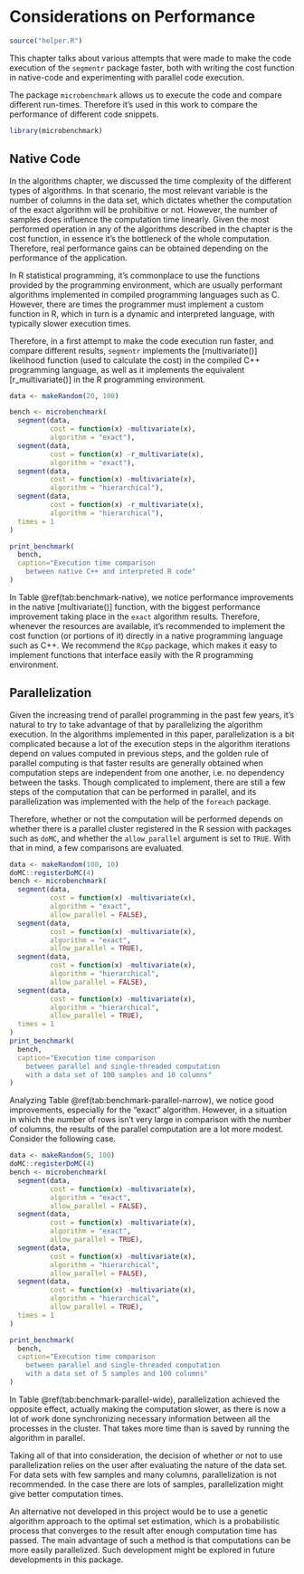 # Considerations on Performance

```r
source("helper.R")
```

This chapter talks about various attempts that were made to make the code execution
of the `segmentr` package faster, both with writing the cost function in native-code
and experimenting with parallel code execution.

The package `microbenchmark` allows us to execute the code and compare different run-times.
Therefore it's used in this work to compare the performance of different code snippets.

```r
library(microbenchmark)
```

## Native Code

In the algorithms chapter, we discussed the time complexity of the different types of
algorithms. In that scenario, the most relevant variable is the number of columns
in the data set, which dictates whether the computation of the exact algorithm will
be prohibitive or not. However, the number of samples does influence the computation
time linearly. Given the most performed operation in any of the algorithms described
in the chapter is the cost function, in essence it's the bottleneck of the
whole computation. Therefore, real performance gains can be obtained depending on
the performance of the application.

In R statistical programming, it's commonplace to use the functions provided by the
programming environment, which are usually performant algorithms implemented in compiled
programming languages such as C. However, there are times the programmer must implement
a custom function in R, which in turn is a dynamic and interpreted language, with
typically slower execution times.

Therefore, in a first attempt to make the code execution run faster, and
compare different results, `segmentr` implements the [multivariate()]
likelihood function (used to calculate the cost) in the compiled C++ programming
language, as well as it implements the equivalent [r_multivariate()] in the R programming environment.

```r
data <- makeRandom(20, 100)

bench <- microbenchmark(
  segment(data,
          cost = function(x) -multivariate(x),
          algorithm = "exact"),
  segment(data,
          cost = function(x) -r_multivariate(x),
          algorithm = "exact"),
  segment(data,
          cost = function(x) -multivariate(x),
          algorithm = "hierarchical"),
  segment(data,
          cost = function(x) -r_multivariate(x),
          algorithm = "hierarchical"),
  times = 1
)

print_benchmark(
  bench,
  caption="Execution time comparison
    between native C++ and interpreted R code"
)
```

In Table \@ref(tab:benchmark-native), we notice performance improvements in the native [multivariate()]
function, with the biggest performance improvement taking place in the `exact` algorithm
results. Therefore, whenever the resources are available, it's recommended to implement
the cost function (or portions of it) directly in a native programming language such as C++. We recommend
the `RCpp` package, which makes it easy to implement functions that interface easily with
the R programming environment.

## Parallelization

Given the increasing trend of parallel programming in the past few years, it's natural
to try to take advantage of that by parallelizing the algorithm execution. In the
algorithms implemented in this paper, parallelization is a bit complicated because
a lot of the execution steps in the algorithm iterations depend on values computed
in previous steps, and the golden rule of parallel computing is that faster results
are generally obtained when computation steps are independent from one another, i.e.
no dependency between the tasks. Though complicated to implement, there are still
a few steps of the computation that can be performed in parallel, and its parallelization
was implemented with the help of the `foreach` package.

Therefore, whether or not the computation will be performed depends on whether there is
a parallel cluster registered in the R session with packages such as `doMC`, and whether
the `allow_parallel` argument is set to `TRUE`. With that in mind, a few comparisons are evaluated.

```r
data <- makeRandom(100, 10)
doMC::registerDoMC(4)
bench <- microbenchmark(
  segment(data,
          cost = function(x) -multivariate(x),
          algorithm = "exact",
          allow_parallel = FALSE),
  segment(data,
          cost = function(x) -multivariate(x),
          algorithm = "exact",
          allow_parallel = TRUE),
  segment(data,
          cost = function(x) -multivariate(x),
          algorithm = "hierarchical",
          allow_parallel = FALSE),
  segment(data,
          cost = function(x) -multivariate(x),
          algorithm = "hierarchical",
          allow_parallel = TRUE),
  times = 1
)
print_benchmark(
  bench,
  caption="Execution time comparison
    between parallel and single-threaded computation
    with a data set of 100 samples and 10 columns"
)
```

Analyzing Table \@ref(tab:benchmark-parallel-narrow), we notice good improvements, especially for the "exact" algorithm.
However, in a situation in which the number of rows isn't very large in comparison with the
number of columns, the results of the parallel computation are a lot more modest.
Consider the following case.

```r
data <- makeRandom(5, 100)
doMC::registerDoMC(4)
bench <- microbenchmark(
  segment(data,
          cost = function(x) -multivariate(x),
          algorithm = "exact",
          allow_parallel = FALSE),
  segment(data,
          cost = function(x) -multivariate(x),
          algorithm = "exact",
          allow_parallel = TRUE),
  segment(data,
          cost = function(x) -multivariate(x),
          algorithm = "hierarchical",
          allow_parallel = FALSE),
  segment(data,
          cost = function(x) -multivariate(x),
          algorithm = "hierarchical",
          allow_parallel = TRUE),
  times = 1
)

print_benchmark(
  bench,
  caption="Execution time comparison
    between parallel and single-threaded computation
    with a data set of 5 samples and 100 columns"
)
```

In Table \@ref(tab:benchmark-parallel-wide), parallelization achieved the opposite effect, actually making the
computation slower, as there is now a lot of work done synchronizing necessary information
between all the processes in the cluster. That takes more time than is saved by running
the algorithm in parallel.

Taking all of that into consideration, the decision of whether or not to use parallelization
relies on the user after evaluating the nature of the data set. For data sets with few samples
and many columns, parallelization is not recommended. In the case there are lots of samples,
parallelization might give better computation times.

An alternative not developed in this project would be to use a genetic algorithm approach to
the optimal set estimation, which is a probabilistic process that converges to the result
after enough computation time has passed. The main advantage of such a method is that computations
can be more easily parallelized. Such development might be explored in future developments in
this package.

